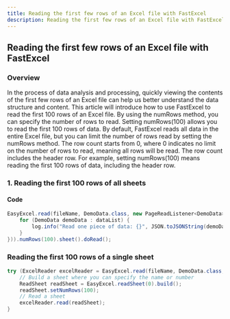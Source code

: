 ```yaml
---
title: Reading the first few rows of an Excel file with FastExcel
description: Reading the first few rows of an Excel file with FastExcel
---
```


## Reading the first few rows of an Excel file with FastExcel
### Overview

In the process of data analysis and processing, quickly viewing the contents of the first few rows of an Excel file can help us better understand the data structure and content. This article will introduce how to use FastExcel to read the first 100 rows of an Excel file.
By using the numRows method, you can specify the number of rows to read. Setting numRows(100) allows you to read the first 100 rows of data. By default, FastExcel reads all data in the entire Excel file, but you can limit the number of rows read by setting the numRows method.
The row count starts from 0, where 0 indicates no limit on the number of rows to read, meaning all rows will be read. The row count includes the header row. For example, setting numRows(100) means reading the first 100 rows of data, including the header row.

### 1. Reading the first 100 rows of all sheets
#### Code

```java
EasyExcel.read(fileName, DemoData.class, new PageReadListener<DemoData>(dataList -> {
    for (DemoData demoData : dataList) {
        log.info("Read one piece of data: {}", JSON.toJSONString(demoData));
    }
})).numRows(100).sheet().doRead();
```

### Reading the first 100 rows of a single sheet

```java
try (ExcelReader excelReader = EasyExcel.read(fileName, DemoData.class, new DemoDataListener()).build()) {
    // Build a sheet where you can specify the name or number
    ReadSheet readSheet = EasyExcel.readSheet(0).build();
    readSheet.setNumRows(100);
    // Read a sheet
    excelReader.read(readSheet);
}
```